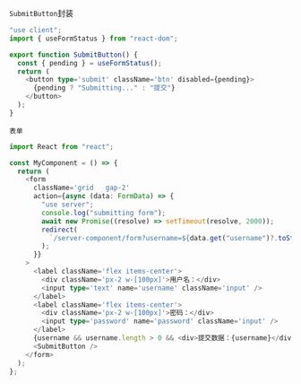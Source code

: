 `SubmitButton`封装

```typescript
"use client";
import { useFormStatus } from "react-dom";

export function SubmitButton() {
  const { pending } = useFormStatus();
  return (
    <button type='submit' className='btn' disabled={pending}>
      {pending ? "Submitting..." : "提交"}
    </button>
  );
}
```

`表单`

```typescript
import React from "react";

const MyComponent = () => {
  return (
    <form
      className='grid   gap-2'
      action={async (data: FormData) => {
        "use server";
        console.log("submitting form");
        await new Promise((resolve) => setTimeout(resolve, 2000));
        redirect(
          `/server-component/form?username=${data.get("username")?.toString()}`
        );
      }}
    >
      <label className='flex items-center'>
        <div className='px-2 w-[100px]'>用户名：</div>
        <input type='text' name='username' className='input' />
      </label>
      <label className='flex items-center'>
        <div className='px-2 w-[100px]'>密码：</div>
        <input type='password' name='password' className='input' />
      </label>
      {username && username.length > 0 && <div>提交数据：{username}</div>}
      <SubmitButton />
    </form>
  );
};
```
